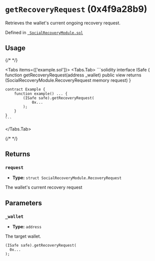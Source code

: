 

<LegacyCallout />

# `getRecoveryRequest` (0x4f9a28b9)



Retrieves the wallet's current ongoing recovery request.




Defined in [` SocialRecoveryModule.sol`](https://github.com/safe-global/safe-modules/tree/recovery/v0.1.0/modules/recovery/contracts/generated-markups/candide-contracts/contracts/modules/social_recovery/SocialRecoveryModule.sol#Lundefined)


## Usage

{/* <!-- vale off --> */}

<Tabs items={['example.sol']}>
  <Tabs.Tab>
    ```solidity
    interface ISafe {
        function getRecoveryRequest(address _wallet) public view returns (SocialRecoveryModule.RecoveryRequest memory request)
    }

    contract Example {
        function example() ... {
            (ISafe safe).getRecoveryRequest(
                0x...
            );
        }
    }
    ```
  </Tabs.Tab>
</Tabs>

{/* <!-- vale on --> */}

## Returns

### `request`

  - **Type:** `struct SocialRecoveryModule.RecoveryRequest`

  The wallet's current recovery request




## Parameters

### `_wallet`

  - **Type:** `address`

  The target wallet.

  ```solidity focus=2
  (ISafe safe).getRecoveryRequest(
    0x...
  );
  ```





